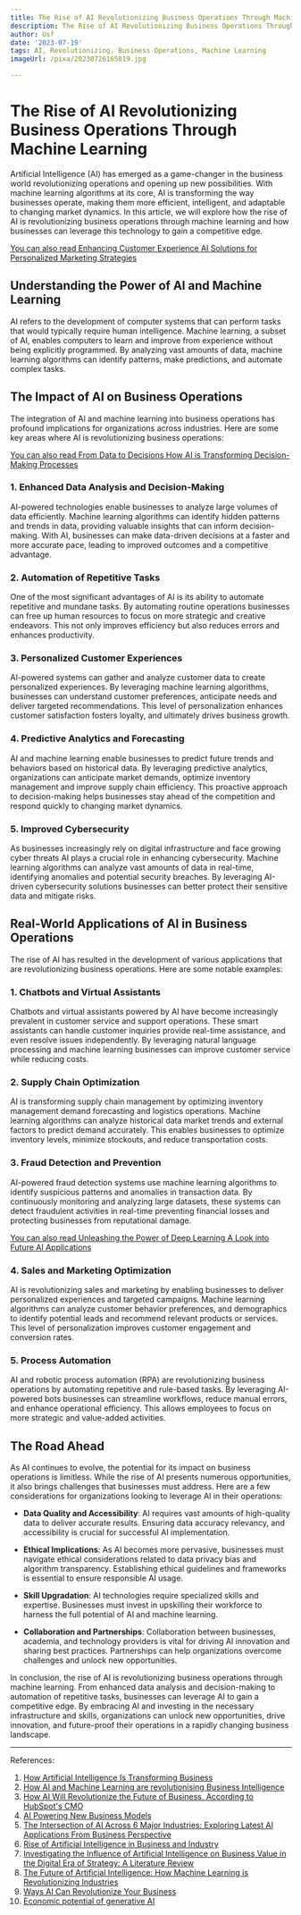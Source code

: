 ```yaml
---
title: The Rise of AI Revolutionizing Business Operations Through Machine Learning
description: The Rise of AI Revolutionizing Business Operations Through Machine Learning
author: Usf
date: '2023-07-19'
tags: AI, Revolutionizing, Business Operations, Machine Learning
imageUrl: /pixa/20230726165819.jpg

---
```

# The  Rise of AI Revolutionizing Business Operations Through Machine Learning

Artificial Intelligence (AI)  has emerged as a game-changer in the business world revolutionizing operations  and opening up new possibilities.  With machine learning algorithms at its core, AI is  transforming the way businesses operate, making them more  efficient, intelligent, and  adaptable to changing  market dynamics. In this article,  we will  explore how the rise of AI is  revolutionizing business operations through machine  learning and how businesses can leverage this technology to gain a competitive edge.

[You can  also read Enhancing  Customer Experience AI Solutions for Personalized Marketing Strategies](Enhancing%20Customer%20Experience%20AI%20Solutions%20for%20Personalized%20Marketing%20Strategies)


## Understanding the Power of AI and Machine Learning

AI refers to the development of computer  systems that can perform tasks that would typically require human intelligence. Machine learning,  a subset of AI, enables computers to  learn and improve from experience without being explicitly programmed. By analyzing vast amounts of data, machine learning algorithms can identify patterns, make predictions, and automate complex tasks.

## The Impact of AI on  Business Operations

The integration of AI and machine learning into business operations has profound implications for organizations across  industries. Here  are some key areas where AI is revolutionizing business operations:

[You can also read  From Data to Decisions How AI  is Transforming Decision-Making Processes](From%20Data%20to%20Decisions%20How%20AI%20is%20Transforming%20Decision-Making%20Processes)


### 1. Enhanced Data  Analysis and  Decision-Making

AI-powered technologies enable businesses to analyze large volumes of  data efficiently. Machine learning algorithms can identify hidden  patterns and trends in data, providing valuable  insights that can inform decision-making. With AI, businesses can make data-driven  decisions at a faster and more accurate  pace, leading to improved outcomes and a competitive advantage.

### 2. Automation of Repetitive Tasks

One of the most significant advantages of AI is its ability to automate repetitive and mundane tasks. By automating routine operations businesses can free up human resources to  focus on more strategic and creative endeavors. This not only  improves efficiency but also reduces errors and enhances productivity.

### 3. Personalized  Customer Experiences

AI-powered systems can gather and analyze customer data to create  personalized experiences. By  leveraging machine learning algorithms, businesses can  understand customer preferences, anticipate needs and deliver  targeted recommendations. This level of personalization enhances customer satisfaction  fosters loyalty, and ultimately drives  business growth.

### 4. Predictive Analytics and Forecasting

AI and machine learning enable businesses  to predict future trends and behaviors based on historical data. By leveraging  predictive analytics, organizations can anticipate  market demands, optimize  inventory management and improve supply chain efficiency. This proactive approach to  decision-making helps businesses stay ahead of the competition and respond quickly to changing market dynamics.

### 5. Improved Cybersecurity

As businesses increasingly rely on digital infrastructure and face growing cyber threats AI plays a crucial role in  enhancing cybersecurity. Machine learning algorithms can analyze vast amounts of data in  real-time, identifying anomalies and  potential  security breaches. By  leveraging AI-driven  cybersecurity solutions businesses can better protect their sensitive data and mitigate risks.

## Real-World Applications of AI in  Business Operations

The  rise of AI has resulted in the development  of various applications that are revolutionizing business operations. Here are some notable examples:

### 1. Chatbots and Virtual  Assistants

Chatbots and virtual assistants  powered by AI have become increasingly prevalent in customer service and support operations. These smart assistants can handle  customer inquiries provide real-time assistance, and even resolve issues independently. By  leveraging natural language processing and machine  learning businesses can improve customer service  while reducing costs.

### 2. Supply Chain Optimization

AI is transforming supply chain management by optimizing inventory management demand forecasting and logistics operations. Machine learning algorithms can analyze historical data market trends and external factors to predict demand accurately. This enables businesses to optimize  inventory levels, minimize stockouts, and  reduce transportation costs.

### 3. Fraud Detection and Prevention

AI-powered fraud detection systems use machine learning algorithms to identify suspicious patterns  and anomalies in transaction data. By continuously monitoring and analyzing large datasets, these  systems can detect fraudulent activities in real-time preventing financial losses and protecting businesses from reputational  damage.

[You can also read Unleashing the Power of Deep Learning A Look into Future  AI Applications](Unleashing%20the%20Power%20of%20Deep%20Learning%20A%20Look%20into%20Future%20AI%20Applications)


### 4. Sales and Marketing Optimization

AI is revolutionizing sales and marketing by enabling  businesses to  deliver personalized  experiences  and targeted campaigns. Machine learning algorithms can analyze customer behavior preferences, and demographics to identify potential  leads and recommend relevant products or  services.  This level of personalization improves customer engagement and conversion rates.

### 5. Process Automation

AI and robotic process automation (RPA) are revolutionizing business operations by automating repetitive and rule-based tasks. By leveraging AI-powered bots businesses can streamline workflows, reduce manual errors, and enhance operational efficiency. This  allows employees to  focus on more strategic  and value-added activities.

##  The Road Ahead

As AI continues to evolve, the potential for its impact on business operations is limitless. While the rise of AI presents numerous  opportunities, it also brings challenges that businesses must address. Here  are a few considerations for organizations looking to leverage  AI in their operations:

- **Data Quality and Accessibility**: AI requires vast amounts of  high-quality data to  deliver  accurate  results. Ensuring data  accuracy relevancy, and accessibility is crucial for successful AI  implementation.

-  **Ethical Implications**: As AI becomes  more pervasive, businesses must navigate ethical considerations related to data privacy bias and algorithm transparency. Establishing ethical guidelines  and frameworks is essential to ensure responsible AI usage.

- **Skill Upgradation**: AI technologies require specialized  skills and expertise. Businesses must invest in upskilling their workforce to harness the full potential of AI and machine learning.

-  **Collaboration and Partnerships**: Collaboration between businesses, academia, and technology providers is  vital  for driving  AI  innovation and sharing best practices. Partnerships can help organizations overcome challenges and unlock  new  opportunities.

In conclusion, the rise of AI is revolutionizing business operations through machine learning.  From enhanced data analysis and decision-making to automation of repetitive tasks, businesses can leverage AI to gain a competitive edge. By embracing AI and investing in the necessary infrastructure and skills,  organizations can unlock new opportunities, drive innovation, and future-proof their operations in a rapidly changing business landscape.

---

References:

1. [How Artificial Intelligence Is Transforming Business](https://www.businessnewsdaily.com/9402-artificial-intelligence-business-trends.html)
2. [How AI  and Machine Learning are revolutionising Business Intelligence](https://timesofindia.indiatimes.com/blogs/voices/how-ai-and-machine-learning-are-revolutionising-business-intelligence/)
3. [How AI  Will Revolutionize the Future  of Business, According to HubSpot's CMO](https://blog.hubspot.com/marketing/how-ai-will-change-businesses)
4. [AI Powering New Business Models](https://intellectdata.com/ai-powering-new-business-models/)
5.  [The Intersection of AI Across 6 Major Industries: Exploring Latest AI  Applications From Business Perspective](https://www.unite.ai/the-intersection-of-ai-across-6-major-industries-exploring-latest-ai-applications-from-business-perspective/)
6.  [Rise of  Artificial Intelligence in Business and Industry](https://www.researchgate.net/publication/371307024_Rise_of_Artificial_Intelligence_in_Business_and_Industry)
7. [Investigating the Influence of Artificial Intelligence on Business Value in the Digital Era of Strategy:  A Literature Review](https://www.mdpi.com/2078-2489/14/2/85)
8. [The  Future of Artificial Intelligence: How Machine Learning is Revolutionizing Industries](https://www.linkedin.com/pulse/future-artificial-intelligence-how-machine-learning-revolutionizing)
9. [Ways AI Can Revolutionize Your Business](https://www.aimltechbrief.com/index.php/bigdata/item/7544-ways-ai-can-revolutionize-your-business)
10. [Economic potential of generative AI](https://www.mckinsey.com/capabilities/mckinsey-digital/our-insights/the-economic-potential-of-generative-ai-the-next-productivity-frontier)